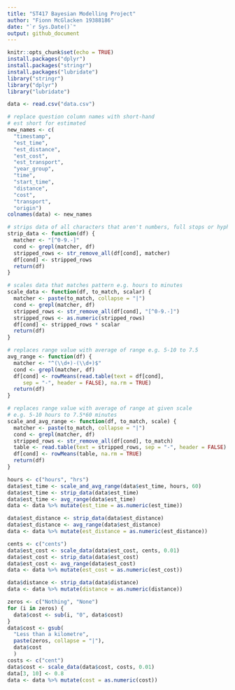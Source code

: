 ```yaml
---
title: "ST417 Bayesian Modelling Project"
author: "Fionn McGlacken 19388186"
date: "`r Sys.Date()`"
output: github_document
---
```


```r
knitr::opts_chunk$set(echo = TRUE)
install.packages("dplyr")
install.packages("stringr")
install.packages("lubridate")
library("stringr")
library("dplyr")
library("lubridate")
```

```r
data <- read.csv("data.csv")

# replace question column names with short-hand
# est short for estimated
new_names <- c(
  "timestamp",
  "est_time",
  "est_distance",
  "est_cost",
  "est_transport",
  "year_group",
  "time",
  "start_time",
  "distance",
  "cost",
  "transport",
  "origin")
colnames(data) <- new_names
```

```r
# strips data of all characters that aren't numbers, full stops or hyphens
strip_data <- function(df) {
  matcher <- "[^0-9.-]"
  cond <- grepl(matcher, df)
  stripped_rows <- str_remove_all(df[cond], matcher)
  df[cond] <- stripped_rows
  return(df)
}

# scales data that matches pattern e.g. hours to minutes
scale_data <- function(df, to_match, scalar) {
  matcher <- paste(to_match, collapse = "|")
  cond <- grepl(matcher, df)
  stripped_rows <- str_remove_all(df[cond], "[^0-9.-]")
  stripped_rows <- as.numeric(stripped_rows)
  df[cond] <- stripped_rows * scalar
  return(df)
}

# replaces range value with average of range e.g. 5-10 to 7.5
avg_range <- function(df) {
  matcher <- "^(\\d+)-(\\d+)$"
  cond <- grepl(matcher, df)
  df[cond] <- rowMeans(read.table(text = df[cond],
     sep = "-", header = FALSE), na.rm = TRUE)
  return(df)
}

# replaces range value with average of range at given scale 
# e.g. 5-10 hours to 7.5*60 minutes
scale_and_avg_range <- function(df, to_match, scale) {
  matcher <- paste(to_match, collapse = "|")
  cond <- grepl(matcher, df)
  stripped_rows <- str_remove_all(df[cond], to_match)
  table <- read.table(text = stripped_rows, sep = "-", header = FALSE) * scale
  df[cond] <- rowMeans(table, na.rm = TRUE)
  return(df)
}
```

```r
hours <- c("hours", "hrs")
data$est_time <- scale_and_avg_range(data$est_time, hours, 60)
data$est_time <- strip_data(data$est_time)
data$est_time <- avg_range(data$est_time)
data <- data %>% mutate(est_time = as.numeric(est_time))

data$est_distance <- strip_data(data$est_distance)
data$est_distance <- avg_range(data$est_distance)
data <- data %>% mutate(est_distance = as.numeric(est_distance))

cents <- c("cents")
data$est_cost <- scale_data(data$est_cost, cents, 0.01)
data$est_cost <- strip_data(data$est_cost)
data$est_cost <- avg_range(data$est_cost)
data <- data %>% mutate(est_cost = as.numeric(est_cost))

data$distance <- strip_data(data$distance)
data <- data %>% mutate(distance = as.numeric(distance))

zeros <- c("Nothing", "None")
for (i in zeros) {
  data$cost <- sub(i, "0", data$cost)
}
data$cost <- gsub(
  "Less than a kilometre",
  paste(zeros, collapse = "|"),
  data$cost
  )
costs <- c("cent")
data$cost <- scale_data(data$cost, costs, 0.01)
data[3, 10] <- 0.8
data <- data %>% mutate(cost = as.numeric(cost))
```
